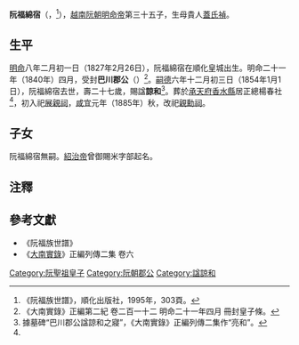 '''阮福綿宿'''（{{vie|v='''Nguyễn Phúc Miên Túc'''|hn=阮福綿宿}}，{{bd|1827年|2月26日|1854年|1月1日|catIdx=R阮}}<ref name=shipu>《阮福族世譜》，順化出版社，1995年，303頁。</ref>），[[越南|越南]][[阮朝|阮朝]][[明命帝|明命帝]]第三十五子，生母貴人[[蓋氏禎|蓋氏禎]]。

== 生平 ==
[[明命|明命]]八年二月初一日（1827年2月26日），阮福綿宿在順化皇城出生。明命二十一年（1840年）四月，受封'''巴川郡公'''（{{vie|v=Ba Xuyên Quận Công|hn=巴川郡公}}）<ref>《大南實錄》正編第二紀 卷二百一十二 明命二十一年四月 冊封皇子條。</ref>。[[嗣德|嗣德]]六年十二月初三日（1854年1月1日），阮福綿宿去世，壽二十七歲，賜諡'''諒和'''<ref>據墓碑“巴川郡公諡諒和之寢”，《大南實錄》正編列傳二集作“亮和”。</ref>。葬於[[承天府_(越南)|承天府]][[香水縣|香水縣]]居正總楊春社<ref name=shipu/>，初入祀[[展親祠|展親祠]]，[[咸宜|咸宜]]元年（1885年）秋，改祀[[親勳祠|親勳祠]]。

==子女==
阮福綿宿無嗣。[[紹治帝|紹治帝]]曾御賜米字部起名。

==注釋==
{{reflist}}

==參考文獻==
*《阮福族世譜》
*《[[大南實錄|大南實錄]]》正編列傳二集 卷六
{{阮聖祖子女}}

[[Category:阮聖祖皇子|Category:阮聖祖皇子]]
[[Category:阮朝郡公|Category:阮朝郡公]]
[[Category:諡諒和|Category:諡諒和]]